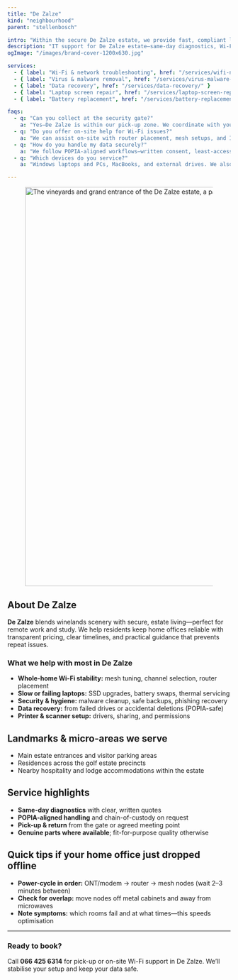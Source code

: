 ```yaml
---
title: "De Zalze"
kind: "neighbourhood"
parent: "stellenbosch"

intro: "Within the secure De Zalze estate, we provide fast, compliant laptop and PC support—pick-ups at the gate, Wi-Fi help, repairs, and data recovery."
description: "IT support for De Zalze estate—same-day diagnostics, Wi-Fi fixes, malware cleanup, screen/battery swaps, and POPIA-safe data recovery."
ogImage: "/images/brand-cover-1200x630.jpg"

services:
  - { label: "Wi-Fi & network troubleshooting", href: "/services/wifi-network-troubleshooting/" }
  - { label: "Virus & malware removal", href: "/services/virus-malware-removal/" }
  - { label: "Data recovery", href: "/services/data-recovery/" }
  - { label: "Laptop screen repair", href: "/services/laptop-screen-replacement/" }
  - { label: "Battery replacement", href: "/services/battery-replacement/" }

faqs:
  - q: "Can you collect at the security gate?"
    a: "Yes—De Zalze is within our pick-up zone. We coordinate with you for access and meet at the gate or a designated point."
  - q: "Do you offer on-site help for Wi-Fi issues?"
    a: "We can assist on-site with router placement, mesh setups, and ISP coordination to stabilise coverage across the home."
  - q: "How do you handle my data securely?"
    a: "We follow POPIA-aligned workflows—written consent, least-access troubleshooting, and encrypted media when transfers are required."
  - q: "Which devices do you service?"
    a: "Windows laptops and PCs, MacBooks, and external drives. We also help with printers and basic smart-home connectivity."

---
```


<div class="not-prose mt-3">
  <figure class="overflow-hidden rounded-2xl border border-white/10 shadow-sm">
    <img
      src="/images/locations/stellenbosch/de-zalze-stellenbosch-digissential-locations.webp"
      alt="The vineyards and grand entrance of the De Zalze estate, a part of our extended service area."
      width="1600"
      height="900"
      loading="eager"
      fetchpriority="high"
      sizes="100vw"
      class="block w-full h-[38vh] sm:h-[44vh] md:h-[50vh] lg:h-[56vh] object-cover object-center"
    />
  </figure>
</div>

## About De Zalze

**De Zalze** blends winelands scenery with secure, estate living—perfect for remote work and study. We help residents keep home offices reliable with transparent pricing, clear timelines, and practical guidance that prevents repeat issues.

### What we help with most in De Zalze

- **Whole-home Wi-Fi stability:** mesh tuning, channel selection, router placement  
- **Slow or failing laptops:** SSD upgrades, battery swaps, thermal servicing  
- **Security & hygiene:** malware cleanup, safe backups, phishing recovery  
- **Data recovery:** from failed drives or accidental deletions (POPIA-safe)  
- **Printer & scanner setup:** drivers, sharing, and permissions

## Landmarks & micro-areas we serve

- Main estate entrances and visitor parking areas  
- Residences across the golf estate precincts  
- Nearby hospitality and lodge accommodations within the estate

## Service highlights

- **Same-day diagnostics** with clear, written quotes  
- **POPIA-aligned handling** and chain-of-custody on request  
- **Pick-up & return** from the gate or agreed meeting point  
- **Genuine parts where available**; fit-for-purpose quality otherwise

## Quick tips if your home office just dropped offline

- **Power-cycle in order:** ONT/modem → router → mesh nodes (wait 2–3 minutes between)  
- **Check for overlap:** move nodes off metal cabinets and away from microwaves  
- **Note symptoms:** which rooms fail and at what times—this speeds optimisation

---

### Ready to book?

Call **066 425 6314** for pick-up or on-site Wi-Fi support in De Zalze. We’ll stabilise your setup and keep your data safe.

